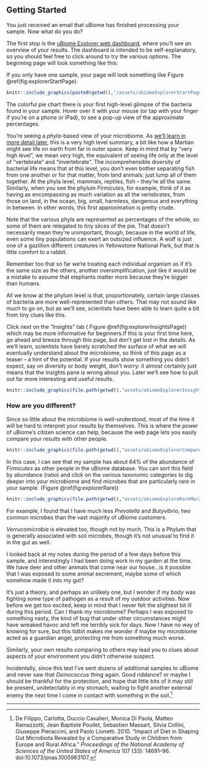## Getting Started {#start}

You just received an email that uBiome has finished processing your sample. Now what do you do?

The first stop is the [uBiome Explorer web dashboard](http://explorer.ubiome.com/), where you'll see an overview of your results. The dashboard is intended to be self-explanatory, so you should feel free to click around to try the various options. The beginning page will look something like this:


If you only have one sample, your page will look something like Figure \@ref(fig:explorerStartPage).

```r
knitr::include_graphics(paste0(getwd(),"/assets/ubiomeExplorerStartPageMar29Sample.jpg"))

```

The colorful pie chart there is your first high-level glimpse of the bacteria found in your sample. Hover over it with your mouse (or tap with your finger if you’re on a phone or iPad), to see a pop-up view of the approximate percentages.

You’re seeing a _phyla_-based view of your microbiome. As [we'll learn in more detail later](#science), this is a very high level summary, a bit like how a Martian might see life on earth from far in outer space. Keep in mind that by “very high level”, we mean _very_ high, the equivalent of seeing life only at the level of “vertebrate” and “invertebrate”. The incomprehensible diversity of bacterial life means that at this level, you don’t even bother separating fish from one another or for that matter, from land animals: just lump all of them together. At the phyla level, mammals, reptiles, fish – they’re all the same. Similarly, when you see the phylum _Firmicutes_, for example, think of it as having as encompassing as much variation as all the vertebrates, from those on land, in the ocean, big, small, harmless, dangerous and everything in between. In other words, this first approximation is pretty crude.

Note that the various phyla are represented as percentages of the whole, so some of them are relegated to tiny slices of the pie. That doesn’t necessarily mean they’re unimportant, though, because in the world of life, even some tiny populations can exert an outsized influence. A wolf is just one of a gazillion different creatures in Yellowstone National Park, but that is little comfort to a rabbit.

Remember too that so far we're treating each individual organism as if it's the same size as the others, another oversimplification, just like it would be a mistake to assume that elephants matter more because they’re bigger than humans.

All we know at the phylum level is that, proportionately, certain large classes of bacteria are more well-represented than others. That may not sound like much to go on, but as we’ll see, scientists have been able to learn quite a bit from tiny clues like this.

Click next on the "Insights" tab ( Figure \@ref(fig:explorerInsightsPage)) which may be more informative for beginners.If this is your first time here, go ahead and breeze through this page, but don't get lost in the details. As we'll learn, scientists have barely scratched the surface of what we will eventually understand about the microbiome, so think of this page as a teaser -- a hint of the potential. If your results show something you didn't expect, say on diversity or body weight, don't worry: it almost certainly just means that the Insights pane is wrong about you. Later we'll see how to pull out far more interesting and useful results.


```r
knitr::include_graphics(file.path(getwd(),"assets/ubiomeExplorerInsightsPageMar29.jpg"))
```






### How are you different?

Since so little about the microbiome is well-understood, most of the time it will be hard to interpret your results by themselves. This is where the power of uBiome's citizen science can help, because the web page lets you easily compare your results with other people.  

```r
knitr::include_graphics(file.path(getwd(),"assets/ubiomeExplorerCompareMar29.jpg"))
```


In this case, I can see that my sample has about 64% of the abundance of _Firmicutes_ as other people in the uBiome database. You can sort this field by abundance (ratio) and click on the various taxonomic categories to dig deeper into your microbiome and find microbes that are particularly rare in your sample. (Figure \@ref(fig:explorerRare))

```r
knitr::include_graphics(file.path(getwd(),"assets/ubiomeExploreRareMar29.jpg"))
```

For example, I found that I have much less _Prevotella_ and _Butyvibrio_, two common microbes than the vast majority of uBiome customers.  

_Verrucomicrobia_ is elevated too, though not by much. This is a Phylum that is generally associated with soil microbes, though it's not unusual to find it in the gut as well.

I looked back at my notes during the period of a few days before this sample, and interestingly I had been doing work in my garden at the time. We have deer and other animals that come near our house...is it possible that I was exposed to some animal excrement, maybe some of which somehow made it into my gut?

It's just a theory, and perhaps an unlikely one, but I wonder if my body was fighting some type of pathogen as a result of my outdoor activities. Now before we get too excited, keep in mind that I never felt the slightest bit ill during this period. Can I thank my microbiome? Perhaps I was exposed to something nasty, the kind of bug that under other circumstances might have wreaked havoc and left me terribly sick for days. Now I have no way of knowing for sure, but this tidbit makes me wonder if maybe my microbiome acted as a guardian angel, protecting me from something much worse.

Similarly, your own results comparing to others may lead you to clues about aspects of your environment you didn't otherwise suspect.

Incidentally, since this test I've sent dozens of additional samples to uBiome and never saw that _Deinococcus_ thing again. Good riddance? or maybe I should be thankful for the protection, and hope that little bits of it may still be present, undetectably in my stomach, waiting to fight another external enemy the next time I come in contact with something in the soil.^[De Filippo, Carlotta, Duccio Cavalieri, Monica Di Paola, Matteo Ramazzotti, Jean Baptiste Poullet, Sebastien Massart, Silvia Collini, Giuseppe Pieraccini, and Paolo Lionetti. 2010. “Impact of Diet in Shaping Gut Microbiota Revealed by a Comparative Study in Children from Europe and Rural Africa.” _Proceedings of the National Academy of Sciences of the United States of America_ 107 \(33\): 14691–96. doi:10.1073/pnas.1005963107.]

---

 

